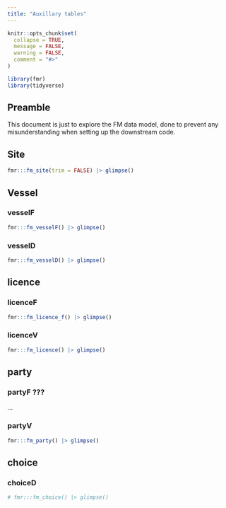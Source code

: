 ```yaml
---
title: "Auxillary tables"
---
```


```r
knitr::opts_chunk$set(
  collapse = TRUE,
  message = FALSE,
  warning = FALSE,
  comment = "#>"
)
```

```r
library(fmr)
library(tidyverse)
```

## Preamble

This document is just to explore the FM data model, done to prevent any misunderstanding when setting up the downstream code.

## Site

```r
fmr:::fm_site(trim = FALSE) |> glimpse()
```

## Vessel

### vesselF

```r
fmr:::fm_vesselF() |> glimpse()
```

### vesselD

```r
fmr:::fm_vesselD() |> glimpse()
```

## licence

### licenceF

```r
fmr:::fm_licence_f() |> glimpse()
```

### licenceV

```r
fmr:::fm_licence() |> glimpse()
```

## party

### partyF ???

...

### partyV

```r
fmr:::fm_party() |> glimpse()
```

## choice

### choiceD

```r
# fmr:::fm_choice() |> glimpse()
```

